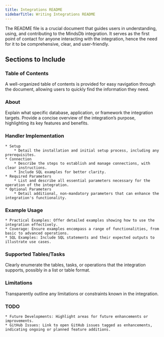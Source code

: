 ```yaml
---
title: Integrations README 
sidebarTitle: Writing Integrations README
---
```


The README file is a crucial document that guides users in understanding, using, and contributing to the MindsDb integration. It serves as the first point of contact for anyone interacting with the integration, hence the need for it to be comprehensive, clear, and user-friendly.

## Sections to Include

### Table of Contents

A well-organized table of contents is provided for easy navigation through the document, allowing users to quickly find the information they need.

### About

Explain what specific database, application, or framework the integration targets. Provide a concise overview of the integration’s purpose, highlighting its key features and benefits.

### Handler Implementation

    * Setup
        * Detail the installation and initial setup process, including any prerequisites.
    * Connection
        * Describe the steps to establish and manage connections, with clear instructions.
        * Include SQL examples for better clarity.
    * Required Parameters
        * List and describe all essential parameters necessary for the operation of the integration.
    * Optional Parameters
        * Detail additional, non-mandatory parameters that can enhance the integration's functionality.

### Example Usage

    * Practical Examples: Offer detailed examples showing how to use the integration effectively.
    * Coverage: Ensure examples encompass a range of functionalities, from basic to advanced operations.
    * SQL Examples: Include SQL statements and their expected outputs to illustrate use cases.

### Supported Tables/Tasks

Clearly enumerate the tables, tasks, or operations that the integration supports, possibly in a list or table format.

### Limitations

Transparently outline any limitations or constraints known in the integration.

### TODO

    * Future Developments: Highlight areas for future enhancements or improvements.
    * GitHub Issues: Link to open GitHub issues tagged as enhancements, indicating ongoing or planned feature additions.
